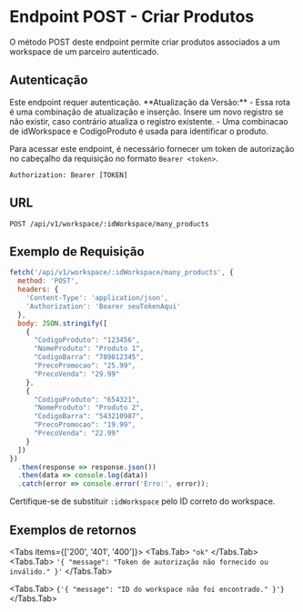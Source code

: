 
# Endpoint POST - Criar Produtos

O método POST deste endpoint permite criar produtos associados a um workspace de um parceiro autenticado.

## Autenticação

<Callout emoji="🚨" type="warning">
  Este endpoint requer autenticação.
</Callout>
<Callout emoji="ℹ️" type="info">
  **Atualização da Versão:**
  - Essa rota é uma combinação de atualização e inserção. Insere um novo registro se não existir, caso contrário atualiza o registro existente.
  - Uma combinacao de idWorkspace e CodigoProduto é usada para identificar o produto.
</Callout>

Para acessar este endpoint, é necessário fornecer um token de autorização no cabeçalho da requisição no formato `Bearer <token>`.

```http
Authorization: Bearer [TOKEN]
```

## URL
`POST /api/v1/workspace/:idWorkspace/many_products`

## Exemplo de Requisição
```js copy
fetch('/api/v1/workspace/:idWorkspace/many_products', {
  method: 'POST',
  headers: {
    'Content-Type': 'application/json',
    'Authorization': 'Bearer seuTokenAqui'
  },
  body: JSON.stringify([
    {
      "CodigoProduto": "123456",
      "NomeProduto": "Produto 1",
      "CodigoBarra": "789012345",
      "PrecoPromocao": "25.99",
      "PrecoVenda": "29.99"
    },
    {
      "CodigoProduto": "654321",
      "NomeProduto": "Produto 2",
      "CodigoBarra": "543210987",
      "PrecoPromocao": "19.99",
      "PrecoVenda": "22.99"
    }
  ])
})
  .then(response => response.json())
  .then(data => console.log(data))
  .catch(error => console.error('Erro:', error));
```
Certifique-se de substituir `:idWorkspace` pelo ID correto do workspace.

## Exemplos de retornos

<Tabs items={['200', '401', '400']}>
  <Tabs.Tab>
    `"ok"`
  </Tabs.Tab>
  <Tabs.Tab>
    `'{ "message": "Token de autorização não fornecido ou inválido." }'`
  </Tabs.Tab>

  <Tabs.Tab>
    `{'{ "message": "ID do workspace não foi encontrado." }'}`
  </Tabs.Tab>
</Tabs>